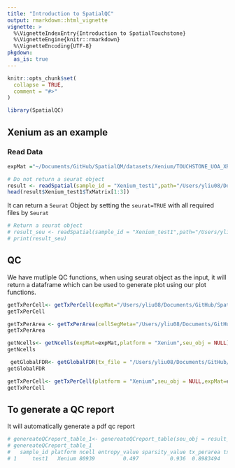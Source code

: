 ```yaml
---
title: "Introduction to SpatialQC"
output: rmarkdown::html_vignette
vignette: >
  %\VignetteIndexEntry{Introduction to SpatialTouchstone}
  %\VignetteEngine{knitr::rmarkdown}
  %\VignetteEncoding{UTF-8}
pkgdown:
  as_is: true
---
```


```r
knitr::opts_chunk$set(
  collapse = TRUE,
  comment = "#>"
)
```


```r
library(SpatialQC)
```


## Xenium as an example 

### Read Data 


```r
expMat ="~/Documents/GitHub/SpatialQM/datasets/Xenium/TOUCHSTONE_UOA_XR_FFPE_BR_1_SYD_C_R1/cell_feature_matrix/"
```

```r
# Do not return a seurat object 
result <- readSpatial(sample_id = "Xenium_test1",path="/Users/yliu08/Documents/GitHub/SpatialQM/datasets/Xenium/TOUCHSTONE_UOA_XR_FFPE_BR_1_SYD_C_R1",platform = "Xenium",seurat = FALSE)
head(result$Xenium_test1$TxMatrix[1:3])
```


It can return a `Seurat` Object by setting the `seurat=TRUE` with all required files by `Seurat`

```r
# Return a seurat object 
# result_seu <- readSpatial(sample_id = "Xenium_test1",path="/Users/yliu08/Documents/GitHub/SpatialQM/datasets/Xenium/TOUCHSTONE_UOA_XR_FFPE_BR_1_SYD_C_R1/",platform = "Xenium",seurat = TRUE)
# print(result_seu)
```
## QC 

We have mutliple QC functions, when using seurat object as the input, it will return a dataframe which can be used to generate plot using our plot functions.


```r
getTxPerCell<- getTxPerCell(expMat="/Users/yliu08/Documents/GitHub/SpatialQM/datasets/Xenium/TOUCHSTONE_UOA_XR_FFPE_BR_1_SYD_C_R1/",platform = "Xenium",seu_obj = NULL)
getTxPerCell
```

```r
getTxPerArea <- getTxPerArea(cellSegMeta="/Users/yliu08/Documents/GitHub/SpatialQM/datasets/Xenium/TOUCHSTONE_UOA_XR_FFPE_BR_1_SYD_C_R1/cells.csv.gz",platform = "Xenium",seu_obj = NULL)
getTxPerArea
```
```r
getNcells<- getNcells(expMat=expMat,platform = "Xenium",seu_obj = NULL)
getNcells
```

```r
 getGlobalFDR<- getGlobalFDR(tx_file = "/Users/yliu08/Documents/GitHub/SpatialQM/datasets/Xenium/TOUCHSTONE_UOA_XR_FFPE_BR_1_SYD_C_R1/transcripts.csv.gz",platform = "Xenium",seu_obj = NULL)
getGlobalFDR
```


```r
getTxPerCell<- getTxPerCell(platform = "Xenium",seu_obj = NULL,expMat=expMat)
getTxPerCell
```

## To generate a QC report 

It will automatically generate a pdf qc report 


```r

# genereateQCreport_table_1<- genereateQCreport_table(seu_obj = result_seu)
# genereateQCreport_table_1
#   sample_id platform ncell entropy_value sparsity_value tx_perarea tx_percell cell_tx_fraction mean_ratio max_ratio
# 1     test1   Xenium 80939         0.497          0.936  0.8983494   63.88845        0.7115717   2.306417  4.290015
```


